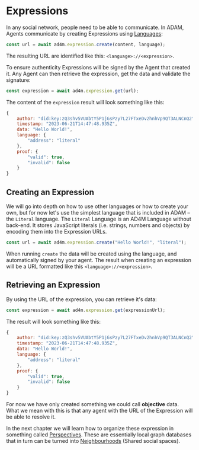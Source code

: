 # Expressions

In any social network, people need to be able to communicate.
In ADAM, Agents communicate by creating Expressions using [Languages](concepts/#languages):

```js
const url = await ad4m.expression.create(content, language);
```

The resulting URL are identified like this: `<language>://<expression>`.

To ensure authenticity Expressions will be signed by the Agent that created it. Any Agent can then retrieve
the expression, get the data and validate the signature:

```js
const expression = await ad4m.expression.get(url);
```

The content of the `expression` result will look something like this:

```js
{
    author: "did:key:zQ3shv5VUAbtY5P1jGsPzy7L27FTxeDv2hnhVp9QT3ALNCnQ2",
    timestamp: "2023-06-21T14:47:48.935Z",
    data: "Hello World!",
    language: {
        "address": "literal"
    },
    proof: {
        "valid": true,
        "invalid": false
    }
}
```

## Creating an Expression

We will go into depth on how to use other languages or how to create your own, but for now let's
use the simplest language that is included in ADAM – the `Literal` language. The `Literal` Language is an AD4M Language without back-end.
It stores JavaScript literals (i.e. strings, numbers and objects) by encoding them into the Expression URLs.

```ts
const url = await ad4m.expression.create("Hello World!", "literal");
```

When running `create` the data will be created using the language, and automatically signed
by your agent. The result when creating an expression will be a URL formatted like this `<language>://<expression>`.

## Retrieving an Expression

By using the URL of the expression, you can retrieve it's data:

```ts
const expression = await ad4m.expression.get(expressionUrl);
```

The result will look something like this:

```js
{
    author: "did:key:zQ3shv5VUAbtY5P1jGsPzy7L27FTxeDv2hnhVp9QT3ALNCnQ2",
    timestamp: "2023-06-21T14:47:48.935Z",
    data: "Hello World!",
    language: {
        "address": "literal"
    },
    proof: {
        "valid": true,
        "invalid": false
    }
}
```

For now we have only created something we could call **objective** data. What we mean with this is that
any agent with the URL of the Expression will be able to resolve it.

In the next chapter we will learn how to organize these expression in something
called [Perspectives](/concepts/#perspectives). These are essentially local graph databases that in
turn can be turned into [Neighbourhoods](/essentials/neighbourhoods) (Shared social spaces).
